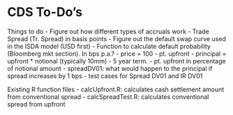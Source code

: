 CDS To-Do's
========================================================

Things to do
- Figure out how different types of accruals work
- Trade Spread (Tr. Spread) in basis points
- Figure out the default swap curve used in the ISDA model (USD first)
- Function to calculate default probability (Bloomberg mkt section). In bps p.a.?
- price = 100 - pt. upfront
- principal = upfront * notional (typically 10mm)
- 5 year term.
- pt. upfront in percentage of notional amount
- spreadDV01: what would happen to the principal if spread increases by 1 bps
- test cases for Spread DV01 and IR DV01

Existing R function files
- calcUpfront.R: calculates cash settlement amount from conventional spread
- calcSpreadTest.R: calculates conventional spread from upfront



